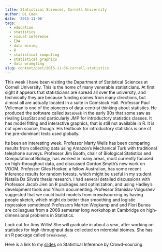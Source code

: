 ```yaml
---
title: Statistical Sciences, Cornell University
author: Di Cook
date: '2015-11-06'
tags:
  - education
  - statistics
  - visual inference
  - EDA
  - data mining
  - R
  - statistical computing
  - statistical graphics
  - data wrangling
slug: content/post/2015-11-06-cornell-statistics
---
```


This week I have been visiting the Department of Statistical Sciences at Cornell University. This is the home of many venerable statisticians. At first sight it appears that statisticians are spread all over the university, and technically they are because funding comes from many directions, but almost all are actually located in a suite in Comstock Hall. Professor Paul Velleman is one of the pioneers of data-centrist thinking about statistics. He produced the software called `DataDesk` in the early 90s that some saw as rivaling LispStat and particularly JMP for introductory statistics classes. It has model fitting and interactive graphics, that is still not available in R. It is not open source, though. His textbook for introductory statistics is one of the pre-dominant texts used globally.

Its been an interesting week. Professor Marty Wells has been comparing results from collecting data using Amazon's Mechanical Turk with traditional telephone surveys. Professor Jim Booth, chair of Biological Statistics and Computational Biology, has worked in many areas, most currently focused on high-throughput data, and discussed Gordon Smyth's new work on VOOM. Professor Giles Hooker, a fellow Australian, has some recent inference results for random forests, which might be useful in my student Natalia Da Silva's thesis research. I had several detailed discussions with Professor  Jacob Jien on R packages and optimization, and using Hadley's development tools and Yihui's documenting. Professor Stanislav Volgushev suggested that we could build models from crowdsourcing by having people sketch, which might do better than smoothing and logistic regression sometimes! Professors Marten Wegkamp and and Flori Bunea are colleagues from a 2008 semester long workshop at Cambridge on high-dimensional problems in Statistics.  

Look out for Amy Willis! She will graduate in about a year, after working on statistics for high-throughput data collected on microbial biomes. She has an R package called `breakaway`. 

Here is a link to my [slides](slides-Cook-Cornell.pdf) on Statistical Inference by Crowd-sourcing.


